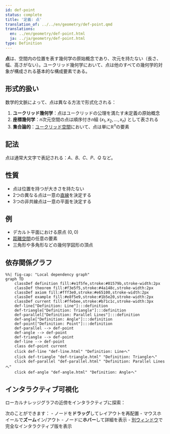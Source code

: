 ```yaml
---
id: def-point
status: complete
title: '定義: 点'
translation_of: ../../en/geometry/def-point.qmd
translations:
  en: ../en/geometry/def-point.html
  ja: ../ja/geometry/def-point.html
type: Definition
---
```


**点**は、空間内の位置を表す幾何学の原始概念であり、次元を持たない（長さ、幅、高さがない）。ユークリッド幾何学において、点は他のすべての幾何学的対象が構成される基本的な構成要素である。

## 形式的扱い

数学的文脈によって、点は異なる方法で形式化される：

1. **ユークリッド幾何学**：点はユークリッドの公理を満たす未定義の原始概念
2. **座標幾何学**：$n$次元空間の点は順序付き$n$組 $(x_1, x_2, ..., x_n)$ として表される
3. **集合論的**：[ユークリッド空間](def-euclidean-space.qmd)において、点は単に$\mathbb{R}^n$の要素

## 記法

点は通常大文字で表記される：$A$、$B$、$C$、$P$、$Q$ など。

## 性質

- 点は位置を持つが大きさを持たない
- 2つの異なる点は一意の[直線](def-line.qmd)を決定する
- 3つの非共線点は一意の平面を決定する

## 例

- デカルト平面における原点 $(0, 0)$
- [距離空間](def-metric-space.qmd)の任意の要素
- 三角形や多角形などの幾何学図形の頂点

## 依存関係グラフ

```mermaid
%%| fig-cap: "Local dependency graph"
graph TD
    classDef definition fill:#e1f5fe,stroke:#01579b,stroke-width:2px
    classDef theorem fill:#f3e5f5,stroke:#4a148c,stroke-width:2px
    classDef axiom fill:#fff3e0,stroke:#e65100,stroke-width:2px
    classDef example fill:#e8f5e9,stroke:#1b5e20,stroke-width:2px
    classDef current fill:#ffebee,stroke:#b71c1c,stroke-width:3px
    def-line["Definition: Line"]:::definition
    def-triangle["Definition: Triangle"]:::definition
    def-parallel["Definition: Parallel Lines"]:::definition
    def-angle["Definition: Angle"]:::definition
    def-point["Definition: Point"]:::definition
    def-parallel --> def-point
    def-angle --> def-point
    def-triangle --> def-point
    def-line --> def-point
    class def-point current
    click def-line "def-line.html" "Definition: Lineへ"
    click def-triangle "def-triangle.html" "Definition: Triangleへ"
    click def-parallel "def-parallel.html" "Definition: Parallel Linesへ"
    click def-angle "def-angle.html" "Definition: Angleへ"
```

## インタラクティブ可視化

ローカルナレッジグラフの近傍をインタラクティブに探索：

::: {.graph-viz data-id="def-point" data-width="700" data-height="500"}
:::

次のことができます：
- ノードを**ドラッグ**してレイアウトを再配置
- マウスホイールで**ズーム**イン/アウト
- ノードに**ホバー**して詳細を表示
- [別ウィンドウ](../../output/interactive/def-point.html){target="_blank"}で完全なインタラクティブ版を表示
